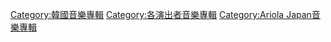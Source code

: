 [[Category:韓國音樂專輯|Category:韓國音樂專輯]]
[[Category:各演出者音樂專輯|Category:各演出者音樂專輯]]
[[Category:Ariola_Japan音樂專輯|Category:Ariola Japan音樂專輯]]